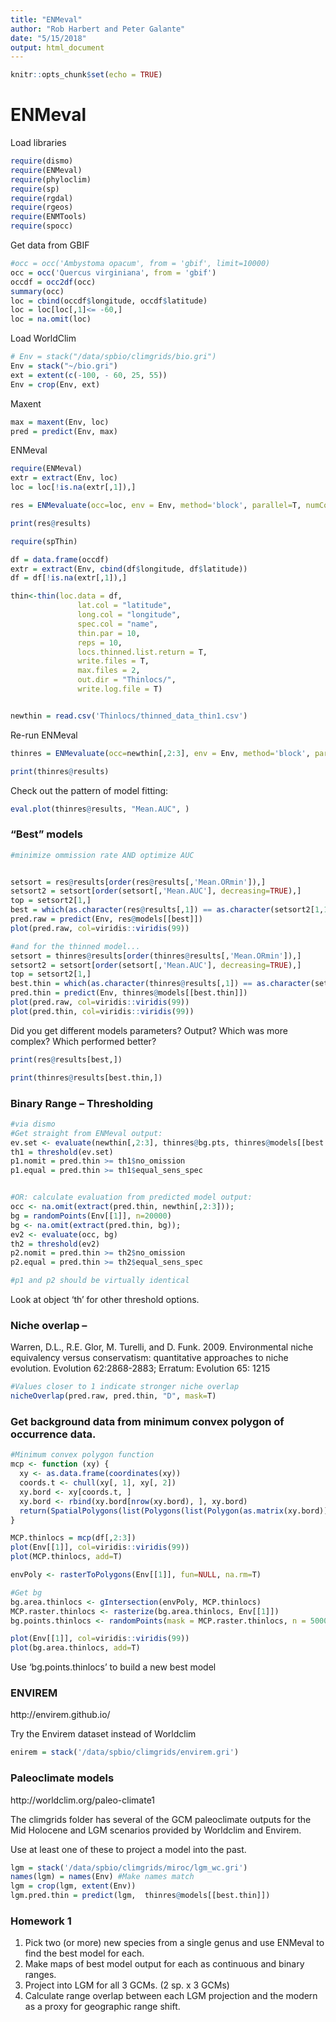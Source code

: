 ```yaml
---
title: "ENMeval"
author: "Rob Harbert and Peter Galante"
date: "5/15/2018"
output: html_document
---
```


```r
knitr::opts_chunk$set(echo = TRUE)
```

# ENMeval

Load libraries

```r
require(dismo)
require(ENMeval)
require(phyloclim)
require(sp)
require(rgdal)
require(rgeos)
require(ENMTools)
require(spocc)
```


Get data from GBIF

```r
#occ = occ('Ambystoma opacum', from = 'gbif', limit=10000)
occ = occ('Quercus virginiana', from = 'gbif')
occdf = occ2df(occ)
summary(occ)
loc = cbind(occdf$longitude, occdf$latitude)
loc = loc[loc[,1]<= -60,]
loc = na.omit(loc)

```
Load WorldClim 
```r
# Env = stack("/data/spbio/climgrids/bio.gri")
Env = stack("~/bio.gri")
ext = extent(c(-100, - 60, 25, 55))
Env = crop(Env, ext)

```
Maxent

```r

max = maxent(Env, loc)
pred = predict(Env, max)


```

ENMeval
```r
require(ENMeval)
extr = extract(Env, loc)
loc = loc[!is.na(extr[,1]),]

res = ENMevaluate(occ=loc, env = Env, method='block', parallel=T, numCores=4, fc=c("L", "LQ", "H"), RMvalues=seq(0.5,4,0.5), rasterPreds=F)

print(res@results)
```

```r
require(spThin)

df = data.frame(occdf)
extr = extract(Env, cbind(df$longitude, df$latitude))
df = df[!is.na(extr[,1]),]

thin<-thin(loc.data = df, 
               lat.col = "latitude", 
               long.col = "longitude",
               spec.col = "name", 
               thin.par = 10, 
               reps = 10, 
               locs.thinned.list.return = T, 
               write.files = T, 
               max.files = 2, 
               out.dir = "Thinlocs/", 
               write.log.file = T)


newthin = read.csv('Thinlocs/thinned_data_thin1.csv')


```

Re-run ENMeval

```r
thinres = ENMevaluate(occ=newthin[,2:3], env = Env, method='block', parallel=T, numCores=4, fc=c("L", "LQ", "H"), RMvalues=seq(1,4,1), rasterPreds=F)

print(thinres@results)

```

Check out the pattern of model fitting:

```r
eval.plot(thinres@results, "Mean.AUC", )

```

### "Best" models


```r
#minimize ommission rate AND optimize AUC


setsort = res@results[order(res@results[,'Mean.ORmin']),]
setsort2 = setsort[order(setsort[,'Mean.AUC'], decreasing=TRUE),]
top = setsort2[1,]
best = which(as.character(res@results[,1]) == as.character(setsort2[1,1]))
pred.raw = predict(Env, res@models[[best]])
plot(pred.raw, col=viridis::viridis(99))

#and for the thinned model...
setsort = thinres@results[order(thinres@results[,'Mean.ORmin']),]
setsort2 = setsort[order(setsort[,'Mean.AUC'], decreasing=TRUE),]
top = setsort2[1,]
best.thin = which(as.character(thinres@results[,1]) == as.character(setsort2[1,1]))
pred.thin = predict(Env, thinres@models[[best.thin]])
plot(pred.raw, col=viridis::viridis(99))
plot(pred.thin, col=viridis::viridis(99))

```

Did you get different models parameters? Output? Which was more complex? Which performed better?

```r
print(res@results[best,])

print(thinres@results[best.thin,])


```

### Binary Range -- Thresholding

```r
#via dismo
#Get straight from ENMeval output:
ev.set <- evaluate(newthin[,2:3], thinres@bg.pts, thinres@models[[best.thin]], Env)
th1 = threshold(ev.set)
p1.nomit = pred.thin >= th1$no_omission
p1.equal = pred.thin >= th1$equal_sens_spec


#OR: calculate evaluation from predicted model output:
occ <- na.omit(extract(pred.thin, newthin[,2:3]));
bg = randomPoints(Env[[1]], n=20000)
bg <- na.omit(extract(pred.thin, bg));
ev2 <- evaluate(occ, bg)
th2 = threshold(ev2)
p2.nomit = pred.thin >= th2$no_omission
p2.equal = pred.thin >= th2$equal_sens_spec

#p1 and p2 should be virtually identical


```

Look at object 'th' for other threshold options.

### Niche overlap -- 

Warren, D.L., R.E. Glor, M. Turelli, and D. Funk. 2009. Environmental niche equivalency versus conservatism: quantitative approaches to niche evolution. Evolution 62:2868-2883; Erratum: Evolution 65: 1215


```r

#Values closer to 1 indicate stronger niche overlap
nicheOverlap(pred.raw, pred.thin, "D", mask=T)


```


### Get background data from minimum convex polygon of occurrence data.

```r
#Minimum convex polygon function
mcp <- function (xy) { 
  xy <- as.data.frame(coordinates(xy))
  coords.t <- chull(xy[, 1], xy[, 2])
  xy.bord <- xy[coords.t, ]
  xy.bord <- rbind(xy.bord[nrow(xy.bord), ], xy.bord)
  return(SpatialPolygons(list(Polygons(list(Polygon(as.matrix(xy.bord))), 1))))
}

MCP.thinlocs = mcp(df[,2:3])
plot(Env[[1]], col=viridis::viridis(99))
plot(MCP.thinlocs, add=T)

envPoly <- rasterToPolygons(Env[[1]], fun=NULL, na.rm=T)

#Get bg
bg.area.thinlocs <- gIntersection(envPoly, MCP.thinlocs)
MCP.raster.thinlocs <- rasterize(bg.area.thinlocs, Env[[1]])
bg.points.thinlocs <- randomPoints(mask = MCP.raster.thinlocs, n = 5000)

plot(Env[[1]], col=viridis::viridis(99))
plot(bg.area.thinlocs, add=T)


```

Use 'bg.points.thinlocs' to build a new best model

### ENVIREM 

http://envirem.github.io/ 

Try the Envirem dataset instead of Worldclim

```r
enirem = stack('/data/spbio/climgrids/envirem.gri')
```

### Paleoclimate models

http://worldclim.org/paleo-climate1

The climgrids folder has several of the GCM paleoclimate outputs for the Mid Holocene and LGM scenarios provided by Worldclim and Envirem.

Use at least one of these to project a model into the past.

```r
lgm = stack('/data/spbio/climgrids/miroc/lgm_wc.gri')
names(lgm) = names(Env) #Make names match 
lgm = crop(lgm, extent(Env))
lgm.pred.thin = predict(lgm,  thinres@models[[best.thin]]) 

```


### Homework 1

1) Pick two (or more) new species from a single genus and use ENMeval to find the best model for each.
2) Make maps of best model output for each as continuous and binary ranges.
3) Project into LGM for all 3 GCMs. (2 sp. x 3 GCMs)
4) Calculate range overlap between each LGM projection and the modern as a proxy for geographic range shift.


